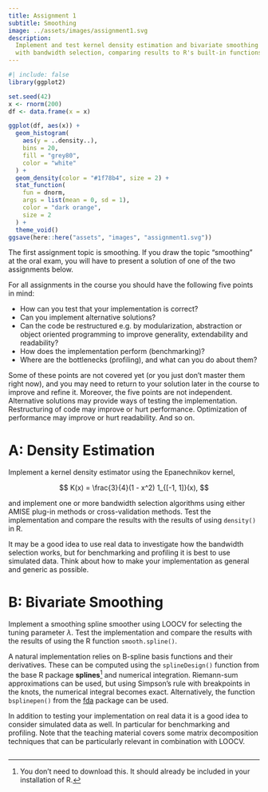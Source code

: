 ```yaml
---
title: Assignment 1
subtitle: Smoothing
image: ../assets/images/assignment1.svg
description:
  Implement and test kernel density estimation and bivariate smoothing spline
  with bandwidth selection, comparing results to R's built-in functions.
---
```


```r
#| include: false
library(ggplot2)

set.seed(42)
x <- rnorm(200)
df <- data.frame(x = x)

ggplot(df, aes(x)) +
  geom_histogram(
    aes(y = ..density..),
    bins = 20,
    fill = "grey80",
    color = "white"
  ) +
  geom_density(color = "#1f78b4", size = 2) +
  stat_function(
    fun = dnorm,
    args = list(mean = 0, sd = 1),
    color = "dark orange",
    size = 2
  ) +
  theme_void()
ggsave(here::here("assets", "images", "assignment1.svg"))
```

The first assignment topic is smoothing. If you draw the topic "smoothing" at
the oral exam, you will have to present a solution of one of the two assignments
below.

For all assignments in the course you should have the following five points in
mind:

- How can you test that your implementation is correct?
- Can you implement alternative solutions?
- Can the code be restructured e.g. by modularization, abstraction or object
  oriented programming to improve generality, extendability and readability?
- How does the implementation perform (benchmarking)?
- Where are the bottlenecks (profiling), and what can you do about them?

Some of these points are not covered yet (or you just don't master them right
now), and you may need to return to your solution later in the course to improve
and refine it. Moreover, the five points are not independent. Alternative
solutions may provide ways of testing the implementation. Restructuring of code
may improve or hurt performance. Optimization of performance may improve or hurt
readability. And so on.

# A: Density Estimation

Implement a kernel density estimator using the Epanechnikov kernel,

$$
K(x) = \frac{3}{4}(1 - x^2) 1_{[-1, 1]}(x),
$$

and implement one or more bandwidth selection algorithms using either AMISE
plug-in methods or cross-validation methods. Test the implementation and compare
the results with the results of using `density()` in R.

It may be a good idea to use real data to investigate how the bandwidth
selection works, but for benchmarking and profiling it is best to use simulated
data. Think about how to make your implementation as general and generic as
possible.

# B: Bivariate Smoothing

Implement a smoothing spline smoother using LOOCV for selecting the tuning
parameter $\lambda$. Test the implementation and compare the results with the
results of using the R function `smooth.spline()`.

A natural implementation relies on B-spline basis functions and their
derivatives. These can be computed using the `splineDesign()` function from the
base R package **splines**^[You don't need to download this. It should already
be included in your installation of R.] and numerical integration. Riemann-sum
approximations can be used, but using Simpson's rule with breakpoints in the
knots, the numerical integral becomes exact. Alternatively, the function
`bsplinepen()` from the [fda](https://CRAN.R-project.org/package=fda) package
can be used.

In addition to testing your implementation on real data it is a good idea to
consider simulated data as well. In particular for benchmarking and profiling.
Note that the teaching material covers some matrix decomposition techniques that
can be particularly relevant in combination with LOOCV.

```

```
